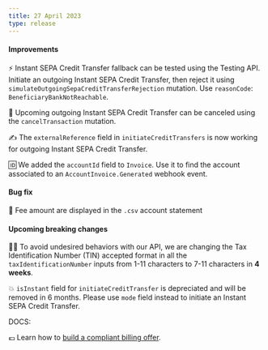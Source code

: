 ```yaml
---
title: 27 April 2023
type: release
---
```


#### Improvements

⚡ Instant SEPA Credit Transfer fallback can be tested using the Testing API.
Initiate an outgoing Instant SEPA Credit Transfer, then reject it using `simulateOutgoingSepaCreditTransferRejection` mutation.
Use `reasonCode`: `BeneficiaryBankNotReachable`.

🫢 Upcoming outgoing Instant SEPA Credit Transfer can be canceled using the `cancelTransaction` mutation.

✍️ The `externalReference` field in `initiateCreditTransfers` is now working for outgoing Instant SEPA Credit Transfer.

🆔 We added the `accountId` field to `Invoice`. Use it to find the account associated to an `AccountInvoice.Generated` webhook event.

#### Bug fix

📄 Fee amount are displayed in the `.csv` account statement

#### Upcoming breaking changes

👮‍♀️ To avoid undesired behaviors with our API, we are changing the Tax Identification Number (TIN) accepted format in all the `taxIdentificationNumber` inputs from 1-11 characters to 7-11 characters in **4 weeks**.

💥 `isInstant` field for `initiateCreditTransfer` is depreciated and will be removed in 6 months.
Please use `mode` field instead to initiate an Instant SEPA Credit Transfer.

DOCS:

💶 Learn how to [build a compliant billing offer](/topics/accounts/billing/guide-compliant-billing).
